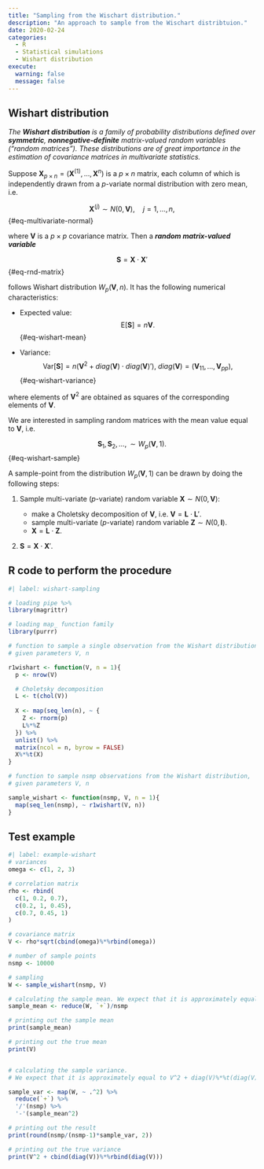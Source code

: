 ```yaml
---
title: "Sampling from the Wischart distribution."
description: "An approach to sample from the Wischart distribtuion."
date: 2020-02-24
categories:
  - R
  - Statistical simulations
  - Wishart distribution  
execute: 
  warning: false
  message: false  
---
```


## Wishart distribution

*The **Wishart distribution** is a family of probability distributions defined over **symmetric**, **nonnegative-definite** matrix-valued random variables ("random matrices"). These distributions are of great importance in the estimation of covariance matrices in multivariate statistics.*

Suppose $\boldsymbol{X}_{p\times n} = \left(\boldsymbol{X}^{(1)}, \ldots, \boldsymbol{X}^{n}\right)$ is a $p\times n$ matrix, each column of which is independently drawn from a $p$-variate normal distribution with zero mean, i.e.

$$
  \boldsymbol{X}^{(j)} \sim N(0, \boldsymbol{V}), \quad j = 1, \ldots, n,
$$ {#eq-multivariate-normal}

where $\boldsymbol{V}$ is a $p\times p$ covariance matrix. Then a ***random matrix-valued variable***

$$
  \boldsymbol{S} = \boldsymbol{X}\cdot \boldsymbol{X}'
$$ {#eq-rnd-matrix}

follows Wishart distribution $W_p(\boldsymbol{V}, n)$. It has the following numerical characteristics:

-   Expected value: $$
    \text{E}\left[\boldsymbol{S}\right] = n\boldsymbol{V}.
    $$ {#eq-wishart-mean}

-   Variance: $$
    \text{Var}\left[\boldsymbol{S}\right] = n\left(\boldsymbol{V}^2 + diag(\boldsymbol{V})\cdot diag(\boldsymbol{V})'\right), \: diag(\boldsymbol{V}) = \left(\boldsymbol{V}_{11}, \ldots, \boldsymbol{V}_{pp}\right),
    $$ {#eq-wishart-variance}

where elements of $\boldsymbol{V}^2$ are obtained as squares of the corresponding elements of $\boldsymbol{V}$.

We are interested in sampling random matrices with the mean value equal to $\boldsymbol{V}$, i.e.

$$
  \boldsymbol{S}_{1}, \boldsymbol{S}_{2}, \ldots, \sim W_p(\boldsymbol{V}, 1).
$$ {#eq-wishart-sample}

A sample-point from the distribution $W_p(\boldsymbol{V}, 1)$ can be drawn by doing the following steps:

1.  Sample multi-variate ($p$-variate) random variable $\boldsymbol{X}\sim N(0, \boldsymbol{V})$:

    -   make a Choletsky decomposition of $\boldsymbol{V}$, i.e. $\boldsymbol{V} = \boldsymbol{L}\cdot \boldsymbol{L}'.$
    -   sample multi-variate ($p$-variate) random variable $\boldsymbol{Z}\sim N(0, \boldsymbol{I}).$
    -   $\boldsymbol{X} = \boldsymbol{L}\cdot \boldsymbol{Z}.$

2.  $\boldsymbol{S} = \boldsymbol{X}\cdot \boldsymbol{X}'.$

## R code to perform the procedure

```r
#| label: wishart-sampling

# loading pipe %>%
library(magrittr)

# loading map_ function family
library(purrr)

# function to sample a single observation from the Wishart distribution, 
# given parameters V, n

r1wishart <- function(V, n = 1){
  p <- nrow(V)

  # Choletsky decomposition 
  L <- t(chol(V))
  
  X <- map(seq_len(n), ~ { 
    Z <- rnorm(p)
    L%*%Z
  }) %>%
  unlist() %>%
  matrix(ncol = n, byrow = FALSE)
  X%*%t(X) 
}

# function to sample nsmp observations from the Wishart distribution, 
# given parameters V, n

sample_wishart <- function(nsmp, V, n = 1){
  map(seq_len(nsmp), ~ r1wishart(V, n)) 
}
```

## Test example

```r
#| label: example-wishart
# variances
omega <- c(1, 2, 3)

# correlation matrix
rho <- rbind(
  c(1, 0.2, 0.7),
  c(0.2, 1, 0.45),
  c(0.7, 0.45, 1) 
)

# covariance matrix
V <- rho*sqrt(cbind(omega)%*%rbind(omega)) 

# number of sample points
nsmp <- 10000

# sampling
W <- sample_wishart(nsmp, V)

# calculating the sample mean. We expect that it is approximately equal to V
sample_mean <- reduce(W, `+`)/nsmp 

# printing out the sample mean
print(sample_mean) 

# printing out the true mean
print(V) 


# calculating the sample variance. 
# We expect that it is approximately equal to V^2 + diag(V)%*%t(diag(V))

sample_var <- map(W, ~ .^2) %>% 
  reduce(`+`) %>% 
  '/'(nsmp) %>% 
  '-'(sample_mean^2) 

# printing out the result
print(round(nsmp/(nsmp-1)*sample_var, 2)) 

# printing out the true variance
print(V^2 + cbind(diag(V))%*%rbind(diag(V)))
```
